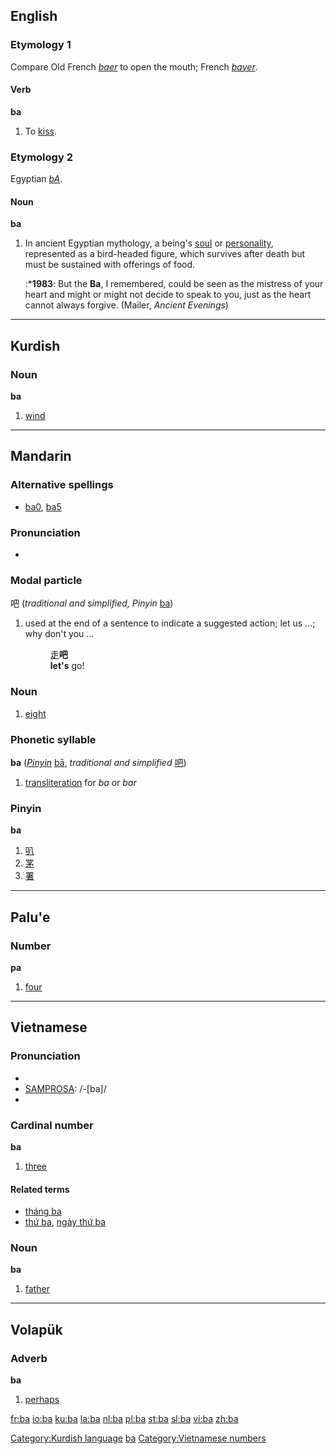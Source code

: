 {{see|Ba|BA|bá|bā}}

==English==
{{wikipedia}}
===Etymology 1===
Compare Old French ''[[baer]]'' to open the mouth; French ''[[bayer]]''.

====Verb====
'''ba'''
#{{intransitive}} {{obsolete}} To [[kiss]].

===Etymology 2===
Egyptian ''[[bA]]''.

====Noun====
'''ba'''
# In ancient Egyptian mythology, a being's [[soul]] or [[personality]], represented as a bird-headed figure, which survives after death but must be sustained with offerings of food.
#:*'''1983''': But the '''Ba''', I remembered, could be seen as the mistress of your heart and might or might not decide to speak to you, just as the heart cannot always forgive.  (Mailer, ''Ancient Evenings'')


----

==Kurdish==

===Noun===
'''ba''' {{m}}
# [[wind]]


[[Category:Kurdish language]]


----

==Mandarin==
===Alternative spellings===
* [[ba0]], [[ba5]]

===Pronunciation===
*{{IPA|[ pa ]}}

===Modal particle===
吧 (''traditional and simplified, Pinyin'' [[ba]])

# used at the end of a sentence to indicate a suggested action; let us ...; why don't you ...
#: [[走]]'''吧'''
#: '''let's''' go!

===Noun===
{{cmn-noun|p|pin=bā|pint=ba1|tas=八}}

# [[eight]]

===Phonetic syllable===
'''ba''' (''[[Pinyin]]'' [[bā]], ''traditional and simplified'' [[吧]])

# [[transliteration]] for ''ba'' or ''bar''

===Pinyin===
'''ba'''
# [[叭]]
# [[罞]]
# [[署]]

[[Category:Mandarin pinyin|ba]]

----

==Palu'e==
===Number===
'''pa'''

# [[four]]


-----

==Vietnamese==

===Pronunciation===
*{{SAMPA|/ba/}}
*[[SAMPROSA]]: /-[ba]/
*{{IPA|ba˥}}

===Cardinal number===
'''ba'''
#[[three]]

====Related terms====
*[[tháng ba]]
*[[thứ ba]], [[ngày thứ ba]]

===Noun===
'''ba'''
#[[father]]
[[Category:Vietnamese numbers]]


----

==Volapük==
===Adverb===
'''ba'''
#[[perhaps]]

[[fr:ba]]
[[io:ba]]
[[ku:ba]]
[[la:ba]]
[[nl:ba]]
[[pl:ba]]
[[st:ba]]
[[sl:ba]]
[[vi:ba]]
[[zh:ba]]